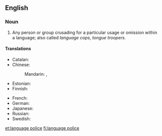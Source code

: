 ==English==

===Noun===
{{head|en|noun|head=[[language]] [[police]]}}

# Any person or group crusading for a particular usage or omission within a language; also called ''language cops'', ''tongue troopers''.

====Translations====
{{trans-top|language police}}
* Catalan: {{t|ca|policia lingüística|f}}
* Chinese:
*: Mandarin: {{t|cmn|語言警察|sc=Hani}}, {{t|cmn|语言警察|tr=yǔyán jǐngchá|sc=Hani}}
* Estonian: {{t|et|keelepolitsei}}
* Finnish: {{t|fi|kielipoliisi}}
{{trans-mid}}
* French: {{t|fr|police de la langue}}
* German: {{t+|de|Sprachpolizei|f}}
* Japanese: {{t|ja|言語警察|tr=げんごけいさつ, gengo keisatsu}}
* Russian: {{t|ru|языкова́я поли́ция|f}}
* Swedish: {{t+|sv|språkpolis|n}}
{{trans-bottom}}

[[et:language police]]
[[fi:language police]]